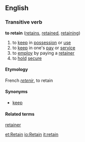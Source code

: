 ==English==

===Transitive verb===
'''to retain'''  ([[retains]], [[retained]], [[retaining]])
#to [[keep]] in [[possession]] or [[use]]
#to [[keep]] in one's [[pay]] or [[service]]
#to [[employ]] by paying a [[retainer]]
#to [[hold]] [[secure]]

====Etymology====
French ''[[retenir]]'', to retain

====Synonyms====
*[[keep]]

====Related terms====
[[retainer]]

[[et:Retain]]
[[io:Retain]]
[[it:retain]]